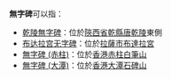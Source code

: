 '''無字碑'''可以指：
*[[乾陵無字碑|乾陵無字碑]]：位於[[陝西省|陝西省]][[乾縣|乾縣]][[唐乾陵|唐乾陵]]東側
*[[布达拉宫无字碑|布达拉宫无字碑]]：位於[[拉薩市|拉薩市]][[布達拉宮|布達拉宮]]
*[[無字碑_(赤柱)|無字碑 (赤柱)]]：位於[[香港|香港]][[赤柱|赤柱]][[白筆山|白筆山]]
*[[無字碑_(大潭)|無字碑 (大潭)]]：位於[[香港|香港]][[大潭_(香港)|大潭]][[石碑山|石碑山]]

{{消歧義|cat=三字消歧義}}